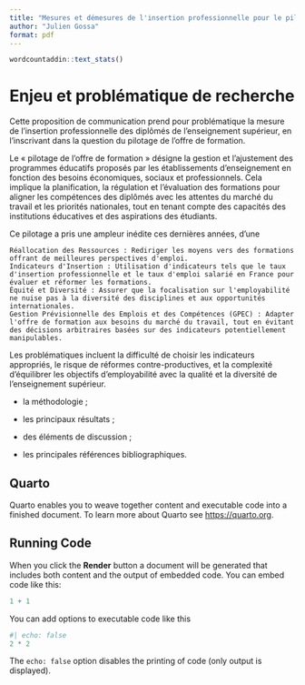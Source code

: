 ```yaml
---
title: "Mesures et démesures de l'insertion professionnelle pour le pilotage de l'offre de formation"
author: "Julien Gossa"
format: pdf
---
```


```r
wordcountaddin::text_stats()
```

# Enjeu et problématique de recherche

Cette proposition de communication prend pour problématique la mesure de l'insertion professionnelle des diplômés de l'enseignement supérieur, en l'inscrivant dans la question du pilotage de l'offre de formation.

Le « pilotage de l'offre de formation » désigne la gestion et l'ajustement des programmes éducatifs proposés par les établissements d'enseignement en fonction des besoins économiques, sociaux et professionnels. Cela implique la planification, la régulation et l'évaluation des formations pour aligner les compétences des diplômés avec les attentes du marché du travail et les priorités nationales, tout en tenant compte des capacités des institutions éducatives et des aspirations des étudiants. 

Ce pilotage a pris une ampleur inédite ces dernières années, d'une 

    Réallocation des Ressources : Rediriger les moyens vers des formations offrant de meilleures perspectives d'emploi.
    Indicateurs d'Insertion : Utilisation d'indicateurs tels que le taux d'insertion professionnelle et le taux d'emploi salarié en France pour évaluer et réformer les formations.
    Équité et Diversité : Assurer que la focalisation sur l'employabilité ne nuise pas à la diversité des disciplines et aux opportunités internationales.
    Gestion Prévisionnelle des Emplois et des Compétences (GPEC) : Adapter l'offre de formation aux besoins du marché du travail, tout en évitant des décisions arbitraires basées sur des indicateurs potentiellement manipulables.

Les problématiques incluent la difficulté de choisir les indicateurs appropriés, le risque de réformes contre-productives, et la complexité d'équilibrer les objectifs d'employabilité avec la qualité et la diversité de l'enseignement supérieur.

- la méthodologie ;

- les principaux résultats ;

- des éléments de discussion ;

- les principales références bibliographiques.

## Quarto

Quarto enables you to weave together content and executable code into a finished document. To learn more about Quarto see <https://quarto.org>.

## Running Code

When you click the **Render** button a document will be generated that includes both content and the output of embedded code. You can embed code like this:

```r
1 + 1
```

You can add options to executable code like this 

```r
#| echo: false
2 * 2
```

The `echo: false` option disables the printing of code (only output is displayed).

